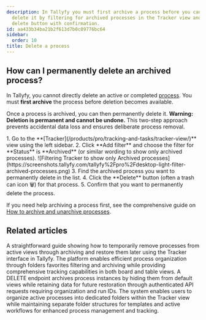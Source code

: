 ```yaml
---
description: In Tallyfy you must first archive a process before you can permanently
  delete it by filtering for archived processes in the Tracker view and clicking the
  delete button with confirmation.
id: aa433b34ba21b2f613d7b0c09776bc64
sidebar:
  order: 10
title: Delete a process
---
```



## How can I permanently delete an archived process?

In Tallyfy, you cannot directly delete an active or completed [process](/products/pro/tracking-and-tasks/processes/). You must **first archive** the process before deletion becomes available.

Once a process is archived, you can then permanently delete it. **Warning: Deletion is permanent and cannot be undone.** This two-step approach prevents accidental data loss and ensures deliberate process removal.

<Steps>
1. Go to the **[Tracker](/products/pro/tracking-and-tasks/tracker-view/)** view using the left sidebar.
2. Click **Add filter** and choose the filter for **Status** is **Archived** (or similar wording to show only archived processes).
   ![Filtering Tracker to show only Archived processes](https://screenshots.tallyfy.com/tallyfy%2Fpro%2Fdesktop-light-filter-archived-processes.png)
3. Find the archived process you want to permanently delete in the list.
4. Click the **Delete** button (often a trash can icon 🗑️) for that process.
5. Confirm that you want to permanently delete the process.
</Steps>

If you need help archiving a process first, see the comprehensive guide on [How to archive and unarchive processes](/products/pro/tracking-and-tasks/tracker-view/organize-processes/how-to-archive-and-unarchive-processes-in-tallyfy/).


## Related articles
<CardGrid>
<LinkTitleCard header="<b>Organize Processes > Archive and unarchive processes</b>" href="/products/pro/tracking-and-tasks/tracker-view/organize-processes/how-to-archive-and-unarchive-processes-in-tallyfy/" > A straightforward guide showing how to temporarily remove processes from active views through archiving and restore them later using the Tracker interface in Tallyfy. </LinkTitleCard>
<LinkTitleCard header="<b>Tracker View > Organize processes</b>" href="/products/pro/tracking-and-tasks/tracker-view/organize-processes/" > The platform enables efficient process organization through folders favorites filtering and archiving while providing comprehensive tracking capabilities in both board and table views. </LinkTitleCard>
<LinkTitleCard header="<b>Processes > Archive process</b>" href="/products/pro/integrations/open-api/code-samples/processes/archive-process/" > A DELETE endpoint archives process instances by hiding them from default views while retaining data for future restoration through authenticated API requests requiring organization and run IDs. </LinkTitleCard>
<LinkTitleCard header="<b>Organize Processes > Organize processes into folders</b>" href="/products/pro/tracking-and-tasks/tracker-view/organize-processes/how-can-i-add-tasks-to-folders-in-tallyfy/" > The system enables users to organize active processes into dedicated folders within the Tracker view while maintaining separate folder structures for templates and active workflows for enhanced process management and tracking. </LinkTitleCard>
</CardGrid>